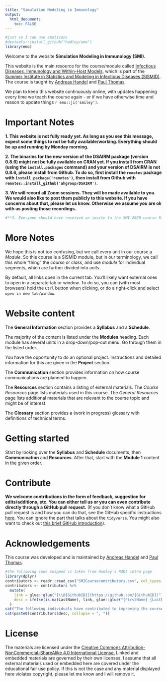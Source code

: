 ```yaml
---
title: "Simulation Modeling in Immunology"
output: 
  html_document:
    toc: FALSE
---
```


```r
#just so I can use emoticons
#devtools::install_github("hadley/emo")
library(emo)
```


Welcome to the website **Simulation Modeling in Immunology (SMI).** 

This website is the main resource for the course/module called [Infectious Diseases, Immunology and Within-Host Models](https://si.biostat.washington.edu/suminst/sismid2020/modules/MD2010), which is part of the [Summer Institute in Statistics and Modeling in Infectious Diseases (SISMID)](https://si.biostat.washington.edu/suminst/sismid). The course is taught by [Andreas Handel](https://www.andreashandel.com/) and [Paul Thomas](https://www.stjude.org/directory/t/paul-thomas.html). 

We plan to keep this website continuously online, with updates happening every time we teach the course again - or if we have otherwise time and reason to update things `r emo::ji('smiley')`.


# Important Notes

**1. This website is not fully ready yet. As long as you see this message, expect some things to not be fully available/working. Everything should be up and running by Monday morning.**

**2. The binaries for the new version of the DSAIRM package (version 0.8.6) might not be fully available on CRAN yet. If you install from CRAN (using the `install.packages` command) and your version of DSAIRM is not 0.8.6, please install from Github. To do so, first install the `remotes` package with `install.package('remotes')`, then install from Github with `remotes::install_github('ahgroup/DSAIRM')`.**

**3. We will record all Zoom sessions. They will be made available to you. We would also like to post them publicly to this website. If you have concerns about that, please let us know. Otherwise we assume you are ok with us posting those recordings.**

```r
#**3. Everyone should have received an invite to the SMI-2020-course Slack workspace. If you haven't let me (Andreas) know.**
```

# More Notes

We hope this is not too confusing, but we call every unit in our course a _Module_. So this course is a SISMID module, but in our terminology, we call this whole "thing" the _course_ or _class_, and use _module_ for individual segments, which are further divided into _units_.

By default, all links open in the current tab. You'll likely want external ones to open in a separate tab or window. To do so, you can (with most browsers) hold the `Ctrl` button when clicking, or do a right-click and select `open in new tab/window`.


# Website content

The __General Information__ section provides a  __Syllabus__ and a __Schedule__. 


The majority of the content is listed under the __Modules__ heading. Each module has several units in a drop-down/pop-out menu. Go through them in the listed order.

You have the opportunity to do an optional project. Instructions and detailed information for this are given in the __Project__ section.

The __Communication__ section provides information on how course communications are planned to happen.

The __Resources__ section contains a listing of external materials. The _Course Resources_ page lists materials used in this course. The _General Resources_ page lists additional materials that are relevant to the course topic and might be of interest. 

The __Glossary__ section provides a (work in progress) glossary with definitions of technical terms.


# Getting started

Start by looking over the __Syllabus__ and __Schedule__ documents, then __Communication__ and __Resources__. After that, start with the __Module 1__ content in the given order. 


# Contribute

**We welcome contributions in the form of feedback, suggestion for edits/additions, etc. You can either tell us or you can even contribute directly through a GitHub pull request.** (If you don't know what a GitHub pull request is and how you can do that, see the GitHub specific instructions [here](https://andreashandel.github.io/MADAcourse/Exercise_Tidyverse.html). You can ignore the part that talks about the `tidyverse`. You might also want to check out [this brief GitHub introduction](https://andreashandel.github.io/MADAcourse/1d_Github.html)).


# Acknowledgements

This course was developed and is maintained by [Andreas Handel](https://www.andreashandel.com/) and [Paul Thomas](https://www.stjude.org/directory/t/paul-thomas.html).

```r
#the following code snipped is taken from Hadley's R4DS intro page
library(dplyr)
contributors <- readr::read_csv("SMICoursecontributors.csv", col_types = list())
contributors <- contributors %>% 
  mutate(
    link = glue::glue("[\\@{GithubID}](https://github.com/{GithubID})"),
    desc = ifelse(is.na(LastName), link, glue::glue("{FirstName} {LastName} ({link})"))
  )
cat("The following individuals have contributed to improving the course:\n")
cat(paste0(contributors$desc, collapse = ", "))
```


# License

The materials are licensed under the [Creative Commons Attribution-NonCommercial-ShareAlike 4.0 International License.](https://creativecommons.org/licenses/by-nc-sa/4.0/) Linked and embedded materials are governed by their own licenses. I assume that all external materials used or embedded here are covered under the educational fair use policy. If this is not the case and any material displayed here violates copyright, please let me know and I will remove it. 


  
